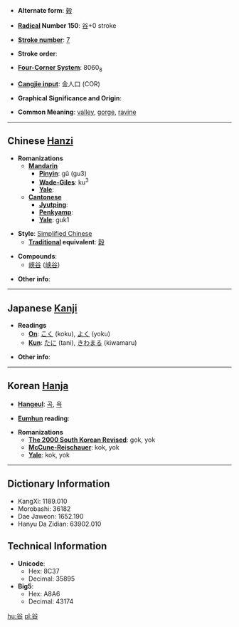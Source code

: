 * '''Alternate form''': [[穀]]

* '''[[Wiktionary:Chinese radical index| Radical]] Number 150''': [[Wiktionary:Chinese radical index 谷|谷]]+0 stroke

* '''[[Wiktionary:Chinese total strokes index|Stroke number]]''': [[Wiktionary:Chinese total strokes index 7|7]]

* '''Stroke order''': 

* '''[[Wiktionary:Chinese four corner index|Four-Corner System]]''': 8060<sub>8</sub>

* '''[[Wiktionary:Chinese Cangjie index|Cangjie input]]''': 金人口 (COR)

* '''Graphical Significance and Origin''': 

* '''Common Meaning''': [[valley]], [[gorge]], [[ravine]]

----

== Chinese [[Hanzi]] ==

* '''Romanizations'''
** '''[[Mandarin]]'''
*** '''[[Pinyin]]''': gǔ (gu3)
*** '''[[Wade-Giles]]''': ku<sup>3</sup>
*** '''[[Yale]]''': 
** '''[[Cantonese]]'''
*** '''[[Jyutping]]''':
*** '''[[Penkyamp]]''': 
*** '''[[Yale]]''': guk1

* '''Style''': [[Simplified Chinese]] 
** '''[[Traditional Chinese|Traditional]] equivalent''': [[穀]]

* '''Compounds''':
** [[峽谷]] ([[峡谷]])

* '''Other info''': 

----

== Japanese [[Kanji]] ==

* '''Readings'''
** '''[[On]]''': [[こく]] (koku), [[よく]] (yoku)
** '''[[Kun]]''': [[たに]] (tani), [[きわまる]] (kiwamaru)

* '''Other info''':  

----

== Korean [[Hanja]] ==

* '''[[Hangeul]]''': [[곡]], [[욕]]

* '''[[Eumhun]] reading''': 

* '''Romanizations'''
** '''[[The 2000 South Korean Revised Romanization|The 2000 South Korean Revised]]''': gok, yok
** '''[[McCune-Reischauer]]''': kok, yok
** '''[[Yale]]''': kok, yok

----

== Dictionary Information ==

* KangXi: 1189.010
* Morobashi: 36182
* Dae Jaweon: 1652.190
* Hanyu Da Zidian: 63902.010

== Technical Information ==

* '''Unicode''':
** Hex: 8C37
** Decimal: 35895
* '''Big5''':
** Hex: A8A6
** Decimal: 43174

[[hu:谷]]
[[pl:谷]]